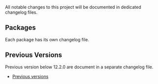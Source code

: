 
<Meta title="Changelog" />

<Banner label="Changelog" />

<Lead>All notable changes to this project will be documented in dedicated changelog files.</Lead>

## Packages

Each package has its own changelog file.

<PackageTable />

## Previous Versions

Previous version below 12.2.0 are document in a separate changelog file.

- [Previous versions](https://github.com/baloise/design-system/blob/main/CHANGELOG_v12.md)

<Footer>
  <LinkCards>
    <LinkCard
      pageTitle={'Development/Overview'}
      label={'Development'}
      description={'Getting Started with HTML, Angular, React or Vue.js'}
    />
    <LinkCard pageTitle={'Contributing'} description={'Be part of the Design System Community'} />
  </LinkCards>
</Footer>
